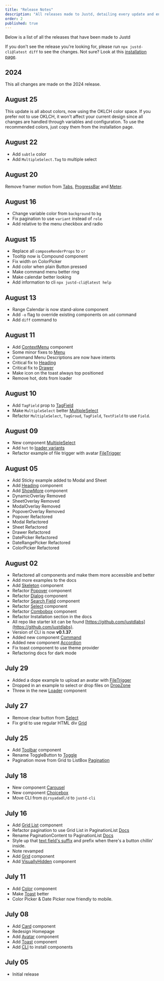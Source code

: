```yaml
---
title: "Release Notes"
description: "All releases made to Justd, detailing every update and enhancement introduced to the platform, providing a comprehensive overview of changes and improvements."
order: 2
published: true
---
```


Below is a list of all the releases that have been made to Justd

If you don't see the release you're looking for, please run `npx justd-cli@latest diff` to see the changes. Not sure? Look at this [installation page](/docs/getting-started/installation#diff).
## 2024
This all changes are made on the 2024 release.

## August 25
This update is all about colors, now using the OKLCH color space. If you prefer not to use OKLCH, it won't affect your current design since all changes are handled through variables and configuration. To use the recommended colors, just copy them from the installation page.

## August 22
- Add `subtle` color
- Add `MultipleSelect.Tag` to multiple select

## August 20
Remove framer motion from [Tabs](/docs/components/navigation/tabs), [ProgressBar](/docs/components/statuses/progress-bar) and [Meter](/docs/components/statuses/progress-bar).

## August 16
- Change variable color from `background` to `bg`
- Fix pagination to use `variant` instead of `role`
- Add relative to the menu checkbox and radio

## August 15
- Replace all `composeRenderProps` to `cr`
- Tooltip now is Compound component
- Fix width on ColorPicker
- Add color when plain Button pressed
- Make command menu better ring
- Make calendar better looking
- Add information to cli `npx justd-cli@latest help`

## August 13
- Range Calendar is now stand-alone component
- Add `-o` flag to override existing components on `add` command
- Add `diff` command to

## August 11
- Add [ContextMenu](/docs/components/controls/context-menu) component
- Some minor fixes to [Menu](/docs/components/collections/menu)
- Command Menu Descriptions are now have intents
- Critical fix to [Heading](/docs/components/surfaces/heading)
- Critical fix to [Drawer](/docs/components/overlays/drawer)
- Make icon on the toast always top positioned
- Remove hot, dots from loader

## August 10
- Add `TagField` prop to [TagField](/docs/components/forms/tag-field)
- Make `MultipleSelect` better [MultipleSelect](/docs/components/pickers/multiple-select)
- Refactor `MultipleSelect`, `TagGroud`, `TagField`, `TextField` to use `Field`.

## August 09
- New component [MultipleSelect](/docs/components/pickers/multiple-select)
- Add `hot` to [loader variants](/docs/components/statuses/loader#variants)
- Refactor example of file trigger with avatar [FileTrigger](/docs/components/buttons/file-trigger#avatar)

## August 05
- Add Sticky example added to Modal and Sheet
- Add [Heading](/docs/components/surfaces/heading) component
- Add [ShowMore](/docs/components/surfaces/show-more) component
- DynamicOverlay Removed
- SheetOverlay Removed
- ModalOverlay Removed
- PopoverOverlay Removed
- Popover Refactored
- Modal Refactored
- Sheet Refactored
- Drawer Refactored
- DatePicker Refactored
- DateRangePicker Refactored
- ColorPicker Refactored

## August 02
- Refactored all components and make them more accessible and better
- Add more examples to the docs
- Add [Skeleton](/docs/components/statuses/skeleton) component
- Refactor [Popover](/docs/components/overlays/popover) component
- Refactor [Dialog](/docs/components/overlays/dialog) component
- Refactor [Search Field](/docs/components/forms/search-field) component
- Refactor [Select](/docs/components/pickers/select) component
- Refactor [Combobox](/docs/components/pickers/combo-box) component
- Refactor Installation section in the docs
- All repo like starter kit can be found [https://github.com/justdlabs](https://github.com/justdlabs).
- Version of CLI is now **v0.1.37**.
- Added new component [Command](/docs/components/controls/command-menu)
- Added new component [Accordion](/docs/components/collections/accordion)
- Fix toast component to use theme provider
- Refactoring docs for dark mode

## July 29
- Added a dope example to upload an avatar with [FileTrigger](/docs/components/buttons/file-trigger#avatar)
- Dropped in an example to select or drop files on [DropZone](/docs/components/drag-and-drop/drop-zone#file-trigger)
- Threw in the new [Loader](/docs/components/statuses/loader) component

## July 27
- Remove clear button from [Select](/docs/components/pickers/select)
- Fix grid to use regular HTML div [Grid](/docs/components/surfaces/grid)

## July 25
- Add [Toolbar](/docs/components/controls/toolbar) component
- Rename ToggleButton to [Toggle](/docs/components/buttons/toggle)
- Pagination move from Grid to ListBox [Pagination](/docs/components/navigation/pagination)

## July 18
- New component [Carousel](/docs/components/media/carousel)
- New component [Choicebox](/docs/components/collections/choicebox)
- Move CLI from `@irsyadadl/d` to `justd-cli`

## July 16
- Add [Grid List](/docs/components/collections/grid-list) component
- Refactor pagination to use Grid List in PaginationList [Docs](/docs/components/navigation/pagination)
- Rename PaginationContent to PaginationList [Docs](/docs/components/navigation/pagination)
- Style up that [text field's suffix](/docs/components/forms/text-field#suffix-with-button) and prefix when there's a button chillin' inside.
- Note revamped
- Add [Grid](/docs/components/surfaces/grid) component
- Add [VisuallyHidden](/docs/components/utilities/visually-hidden) component

## July 11
- Add [Color](/docs/components/colors/color-picker) component
- Make [Toast](/docs/components/statuses/toast) better
- Color Picker & Date Picker now friendly to mobile.

## July 08
- Add [Card](/docs/components/surfaces/card) component
- Redesign Homepage
- Add [Avatar](/docs/components/media/avatar) component
- Add [Toast](/docs/components/statuses/toast) component
- Add [CLI](/docs/getting-started/installation#cli) to install components

## July 05
- Initial release
